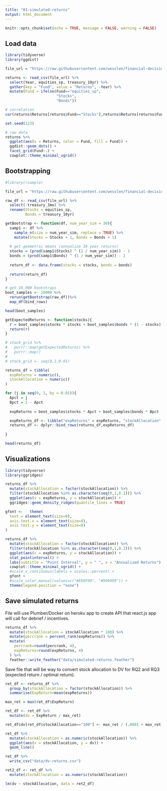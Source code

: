 ```yaml
---
title: "01-simulated-returns"
output: html_document
---
```


```r
knitr::opts_chunk$set(echo = TRUE, message = FALSE, warning = FALSE)
```

## Load data

```r
library(tidyverse)
library(ggdist)

file_url = "https://raw.githubusercontent.com/wesslen/financial-decisions/master/public/returns.csv"

returns <- read_csv(file_url) %>%
  select(Year, equities_sp, treasury_10yr) %>%
  gather(key = "Fund", value = "Returns", -Year) %>%
  mutate(Fund = ifelse(Fund=="equities_sp",
                       "Stocks",
                       "Bonds"))
```

```r
# correlation
cor(returns$Returns[returns$Fund=="Stocks"],returns$Returns[returns$Fund=="Bonds"])

set.seed(123)

# raw data
returns %>%
  ggplot(aes(x = Returns, color = Fund, fill = Fund)) +
  ggdist::geom_dots() +
  facet_grid(Fund~.) +
  cowplot::theme_minimal_vgrid()
```

## Bootstrapping

```r
#library(rsample)

file_url = "https://raw.githubusercontent.com/wesslen/financial-decisions/master/public/returns.csv"

raw_df <- read_csv(file_url) %>%
  select(-treasury_3mo) %>%
  rename(Stocks = equities_sp,
         Bonds = treasury_10yr)

getBootstrap <- function(df, num_year_sim = 30){
  samp1 <- df %>%
    sample_n(size = num_year_sim, replace = TRUE) %>%
    mutate(Stocks = Stocks + 1, Bonds = Bonds + 1) 
  
  # get geometric means (annualize 30 year returns)
  stocks = (prod(samp1$Stocks) ^ (1 / num_year_sim)) - 1
  bonds = (prod(samp1$Bonds) ^ (1 / num_year_sim)) - 1
  
  return_df <- data.frame(stocks = stocks, bonds = bonds)
  
  return(return_df)
}

# get 10,000 bootstraps
boot_samples <- 10000 %>% 
  rerun(getBootstrap(raw_df))%>%
  map_df(bind_rows)

head(boot_samples)
```

```r
getExpectedReturns <- function(stocks){
  r = boot_samples$stocks * stocks + boot_samples$bonds * (1 - stocks)
  return(r)
}

# stock_grid %>%
#   purrr::map(getExpectedReturns) %>%
#   purrr::map()
# 
# stock_grid <- seq(0,1,0.01)

returns_df = tibble(
  expReturns = numeric(),
  stockAllocation = numeric()
)

for (j in seq(0, 1, by = 0.01)){
  Apct = j 
  Bpct = 1 - Apct
  
  expReturns = boot_samples$stocks * Apct + boot_samples$bonds * Bpct

  expReturns_df <- tibble("expReturns" = expReturns, "stockAllocation" = Apct)
  returns_df <- dplyr::bind_rows(returns_df,expReturns_df)
  
}

head(returns_df)
```


## Visualizations

```r
library(tidyverse)
library(ggridges)

returns_df %>%
  mutate(stockAllocation = factor(stockAllocation)) %>%
  filter(stockAllocation %in% as.character(seq(0,1,0.1))) %>%
  ggplot(aes(x = expReturns, y = stockAllocation)) +
  ggridges::geom_density_ridges(quantile_lines = TRUE)
```


```r
gfont <-   theme(
  text = element_text(size=8), 
  axis.text.x = element_text(size=8),
  axis.text.y = element_text(size=8)
) 

returns_df %>%
  mutate(stockAllocation = factor(stockAllocation)) %>%
  filter(stockAllocation %in% as.character(seq(0,1,0.1))) %>%
  ggplot(aes(x = expReturns, y = stockAllocation)) +
  stat_pointinterval() + 
  labs(subtitle = "Point Interval", y = " ", x = "Annualized Returns") +
  cowplot::theme_minimal_vgrid() +
  #scale_x_continuous(labels = scales::percent) + 
  gfont +
  #scale_color_manual(values=c("#E69F00", "#999999")) +
  theme(legend.position = "none")
```

## Save simulated returns

File will use Plumber/Docker on heroku app to create API that react.js app will call for debrief / incentives.

```r
returns_df %>%
  mutate(stockAllocation = stockAllocation * 100) %>%
  mutate(percrank = percent_rank(expReturns)) %>%
  mutate(
    percrank=round(percrank, 4),
    expReturns=round(expReturns, 4)
  ) %>%
  feather::write_feather("data/simulated-returns.feather")
```

Save file that will be way to convert stock allocation to DV for RQ2 and RQ3 (expected return / optimal return).

```r
ret_df <- returns_df %>%
  group_by(stockAllocation = factor(stockAllocation)) %>%
  summarise(ExpReturn=mean(expReturns))

max_ret = max(ret_df$ExpReturn)

ret_df <- ret_df %>%
  mutate(dv = ExpReturn / max_ret) 

ret_df$dv[ret_df$stockAllocation=="100"] <- max_ret / (.0001 + max_ret)

ret_df %>%
  mutate(stockAllocation = as.numeric(stockAllocation)) %>%
  ggplot(aes(x = stockAllocation, y = dv)) +
  geom_line()

ret_df %>%
  write_csv("data/dv-returns.csv")
```

```r
ret2_df <- ret_df %>%
  mutate(stockAllocation = as.numeric(stockAllocation))

lm(dv ~ stockAllocation, data = ret2_df)
```

